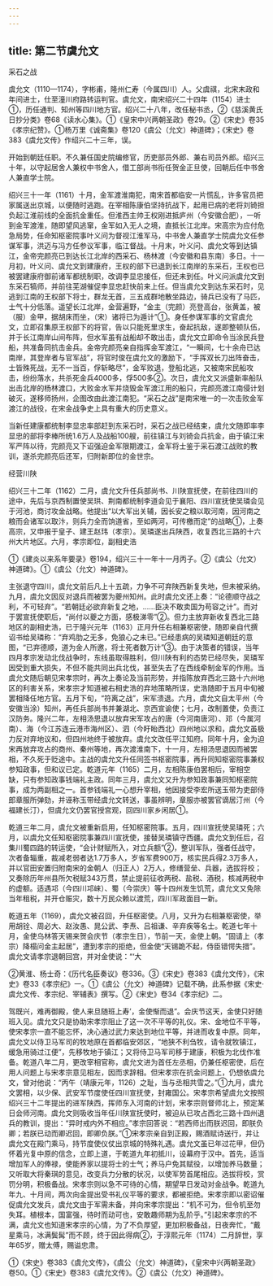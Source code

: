 ```yaml
---
---
---
```

title: 第二节虞允文
---



采石之战

虞允文（1110—1174），字彬甫，隆州仁寿（今属四川）人。父虞祺，北宋末政和年间进士，仕至潼川府路转运判官。虞允文，南宋绍兴二十四年（1154）进士①，历任通判、知州等四川地方官。绍兴二十八年，改任秘书丞，②《慈溪黄氏日抄分类》卷68《读水心集》。①《皇宋中兴两朝圣政》卷29。②《宋史》卷35《孝宗纪赞》。①杨万里《诚斋集》卷120《虞公（允文）神道碑》；《宋史》卷383《虞允文传》作绍兴二十三年，误。

开始到朝廷任职。不久兼任国史院编修官，历吏部员外郎、兼右司员外郎。绍兴三十年，以守起居舍人兼权中书舍人，借工部尚书衔任贺金正旦使，回朝后任中书舍人兼直学士院。

绍兴三十一年（1161）十月，金军渡淮南犯，南宋首都临安一片慌乱，许多官员把家属送出京城，以便随时逃跑。在宰相陈康伯坚持抗战下，起用已病的老将刘锜担负起江淮前线的全面抗金重任。但淮西主帅王权刚进抵庐州（今安徽合肥），一听到金军渡淮，随即望风逃窜，金军如入无人之境，直抵长江北岸。宋高宗为应付危急局势，任命知枢密院事叶义问为督视江淮军马，中书舍人兼直学士院虞允文任参谋军事，洪迈与冯方任参议军事，临江督战。十月末，叶义问、虞允文等到达镇江，金帝完颜亮已到达长江北岸的西采石、杨林渡（今安徽和县东南）多日。十一月初，叶义问、虞允文到建康府，王权的部下已退到长江南岸的东采石，王权也已被罢建康府御前诸军都统制职，改调李显忠接任，但还未到任。叶义问派虞允文到东采石犒师，并前往芜湖催促李显忠赶快前来上任。但当虞允文到达东采石时，见逃到江南的王权部下将士，群龙无首，三五成群地散坐路边，骑兵已没有了马匹，士气十分低落。遥望长江北岸，金营遍野，“金主（完颜）亮登高台，张黄盖，被（服）金甲，据胡床而坐，（宋）诸将已为遁计”①。身任参谋军事的文官虞允文，立即召集原王权部下的将官，告以只能死里求生，奋起抗敌，遂即整顿队伍，并于长江南岸山间布阵，但水军虽有战船却不敢出击，虞允文立即命令当涂民兵登船，共准备同抗击金兵。金帝完颜亮亲自指挥金军渡江，“一瞬间，七十余舟已达南岸，其登岸者与官军战”，将官时俊在虞允文的激励下，“手挥双长刀出阵奋击，士皆殊死战，无不一当百，俘斩略尽”，金军败退，登船北逃，又被南宋民船攻击，纷纷落水，共杀死金兵4000多，俘500多②。次日，虞允文又派盛新率船队出击北岸的杨林渡口，大败金水军并烧毁金军渡江用的船只，完颜亮渡江南侵计划破灭，遂移师扬州，企图改由此渡江南犯。“采石之战”是南宋唯一的一次击败金军渡江的战役，在宋金战争史上具有重大的历史意义。

当新任建康都统制李显忠率部赶到东采石时，采石之战已经结束，虞允文随即率李显忠的部将李棒所统1.6万人及战船100艘，前往镇江与刘锜会兵抗金，由于镇江宋军严阵以待，完颜亮又下诏强迫金军限期渡江，金军将士鉴于采石渡江战败的教训，遂杀完颜亮后还军，归附新即位的金世宗。

经营川陕

绍兴三十二年（1162）二月，虞允文升任兵部尚书、川陕宣抚使，在前往四川的途中，先后与京西制置使吴珙、荆南都统制李道会见于襄阳、四川宣抚使吴璘会见于河池，商讨攻金战略。他提出“以大军出关辅，因长安之粮以取河南，因河南之粮而会诸军以取汴，则兵力全而饷道省，至如两河，可传檄而定”的战略①，上奏高宗，又申报于皇子、建王赵玮（孝宗）。吴璘遂出兵陕西，收复西北三路的十六州大片地区。六月，孝宗即位，副相史浩

①《建炎以来系年要录》卷194，绍兴三十一年十一月丙子。②《虞公（允文）神道碑》。①《虞公（允文）神道碑》。

主张退守四川，虞允文前后凡上十五疏，力争不可弃陕西新复失地，但未被采纳。九月，虞允文因反对退兵而被罢为夔州知州。此时虞允文还上奏：“论德顺守战之利，不可轻弃”。“若朝廷必欲弃新复之地，……臣决不敢卖国为苟容之计”。而对于罢宣抚使职后，“尚付以夔之方面，感极涕零”②。但力主放弃新收复西北三路地区的副相史浩，已于隆兴元年（1163）正月升任右相兼枢密使，随即亲自代撰诏书给吴璘称：“弃鸡肋之无多，免狼心之未已。”已经患病的吴璘知道朝廷的意图，“已弃德顺，道为金人所邀，将士死者数万计”③。由于决策者的错误，当年四月孝宗发动北伐战争时，东线虽取得胜利，但川陕有利的态势已经尽失，吴璘军因受到重大损失，不但不能共同出兵北伐，甚至失去了在西线牵制金军的作用。当虞允文随后朝见宋孝宗时，再次上奏论及当前形势，并指陈放弃西北三路十六州地区的利害关系，宋孝宗才知道被右相史浩的弃地策略所误，史浩随即于五月中旬被罢相降任地方官。五月下旬，“符离之战”，宋军溃退。六月，虞允文自太平州（今安徽当涂）知州，再任兵部尚书并兼湖北、京西宣谕使；七月，改制置使，负责江汉防务。隆兴二年，左相汤思退以放弃宋军攻占的唐（今河南唐河）、邓（今属河南）、海（今江苏连云港市海州区）、泗（今盱眙西北）四州地以求和，虞允文虽极力反对弃地议和，但四州地终于被放弃。虞允文改任平江知府。同年十月，金为迫宋再放弃攻占的商州、秦州等地，再次渡淮南下，十一月，左相汤思退因而被罢相，不久死于贬途中。主战的虞允文升任同签书枢密院事，再升同知枢密院事兼权参知政事，但和议已定。乾道元年（1165）二月，左相陈康伯罢相后，宰相空缺，只有参知政事钱端礼主政。同年三月，虞允文又升为参知政事兼同知枢密院事，成为两副相之一。首参钱端礼一心想升宰相，他因接受李宏所送玉带为吏部侍郎章服所弹劾，并诬称玉带经虞允文转送，事虽辨明，章服亦被罢官谪居汀州（今福建长汀），但虞允文仍罢官授宫观，回四川家乡闲居①。

乾道三年二月，虞允文被重新启用，任知枢密院事。五月，四川宣抚使吴璘死；六月，以虞允文任知枢密院事兼四川宣抚使，接替吴璘镇守西疆。虞允文到任后，召集川蜀四路的转运使，“会计财赋所入，对立兵额”②，整训军队，强者任战守，次者备辎重，裁减老弱者达1.7万多人，岁省军费900万，核实民兵得2.3万多人，并以官田安置归附南宋的金朝人（归正人）2万人，修缮营垒、兵器，选拔将校；又奏除历年州县所欠税赋343万贯，禁止提前征收两税、盐税、酒税，核减两税中的虚额。适遇邛（今四川邛崃）、蜀（今崇庆）等十四州发生饥荒，虞允文又免除当年租税，并开仓赈灾，数十万民众赖以渡荒，四川军政面目一新。

乾道五年（1169），虞允文被召回，升任枢密使。八月，又升为右相兼枢密使，举用胡铨、周必大、赵汝愚、晁公武、李焘、吕祖谦、辛弃疾等名士。乾道七年十月，金使乌林答天锡来贺会庆节（孝宗生日），节前一天，金使上朝。“固请上（孝宗）降榻问金主起居”，遭到孝宗的拒绝，但金使“天锡跪不起，侍臣错愕失措”。虞允文请孝宗退朝回宫，并对金使说：“‘大

②黄淮、杨士奇：《历代名臣奏议》卷336。③《宋史》卷383《虞允文传》，《宋史》卷33《孝宗纪》一。①《虞公（允文）神道碑》记载不确，此系参据《宋史·虞允文传、孝宗纪、宰辅表》撰写。②《宋史》卷34《孝宗纪》二。

驾既兴，难再御殿，使人来旦随班上寿’，金使惭而退”。会庆节这天，金使只好随班入见。虞允文只是协助宋孝宗阻止了这一次不平等的礼仪。宋、金地位不平等，使宋孝宗一直不能忘怀，决心通过武力来达到地位平等，并进而收复中原。同年，虞允文以侍卫马军司的牧地原在首都临安郊区，“地狭不利刍牧，请令就牧镇江，缓急用骑过江便”，先移牧地于镇江；又将侍卫马军司移于建康，积极为北伐作准备。乾道八年二月，更改宰相官称，虞允文进为首任左丞相，仍兼任枢密使，后在用人问题上与宋孝宗意见相左，因而求辞相。但宋孝宗在抗金问题上，仍想依虞允文，曾对他说：“丙午（靖康元年，1126）之耻，当与丞相共雪之。”①九月，虞允文罢相，以少保、武安军节度使任四川宣抚使，封雍国公。宋孝宗希望虞允文按照绍兴三十二年提出的进军陕西，挥师东入河南的计划，宋孝宗则督师北上，预定某日会师河南。虞允文则吸收当年任川陕宣抚使时，被迫从已攻占西北三路十四州退兵的教训，提出：“异时戒内外不相应。”孝宗回答说：“若西师出而朕迟回，即朕负卿；若朕已动而卿迟回，即卿负朕。”①宋孝宗亲自到正殿，赐酒赋诗送行，并让虞允文在殿门乘马，持节度使仪仗出京城的特殊礼遇。虞允文虽已年过花甲，但仍怀着光复中原的信念，立即上道，于乾道九年初抵川，设幕府于汉中。首先，适当增加军人的俸禄，使能养家以提将士的士气；养马户免其赋役，以增加养马数量；又听取大将秦琪的意见，改变兵力分散的状况，以使军势首尾相应。选拔将校，赏罚分明，积极备战。宋孝宗则以急不可待的心情，期望早日发动对金战争。乾道九年九、十月间，两次向金提出受书礼仪平等的要求，都被拒绝。宋孝宗即以密诏催促虞允文发兵，虞允文由于军需未备，并向宋孝宗提出：“机不可为，但令机至勿失耳。植根本，国富强，待时而动可也，安敢趣师期为乱阶乎。”引起宋孝宗的不满，虞允文也知道宋孝宗的心情，为了不负厚望，更加积极备战，日夜奔忙，“戴星乘马，冰满鬓髯”而不顾，终于因此得病②，于淳熙元年（1174）二月辞世，享年65岁，赠太傅，赐谥忠肃。

①《宋史》卷383《虞允文传》，《虞公（允文）神道碑》，《皇宋中兴两朝圣政》卷50。①《宋史》卷383《虞允文传》。②《虞公（允文）神道碑》。